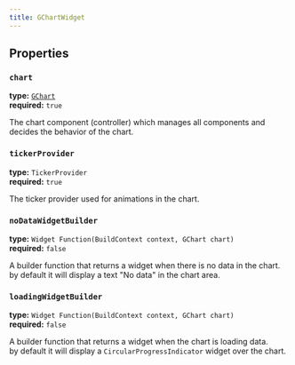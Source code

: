 ```yaml
---
title: GChartWidget
---
```


## Properties

### `chart`

**type:** [`GChart`](../10_chart/)  
**required:** `true`  

The chart component (controller) which manages all components and decides the behavior of the chart.



### `tickerProvider`

**type:** `TickerProvider`  
**required:** `true`  

The ticker provider used for animations in the chart.  



### `noDataWidgetBuilder` 

**type:** `Widget Function(BuildContext context, GChart chart)`  
**required:** `false`  

A builder function that returns a widget when there is no data in the chart.  
by default it will display a text "No data" in the chart area.


### `loadingWidgetBuilder`

**type:** `Widget Function(BuildContext context, GChart chart)`  
**required:** `false`  

A builder function that returns a widget when the chart is loading data.  
by default it will display a `CircularProgressIndicator` widget over the chart.
